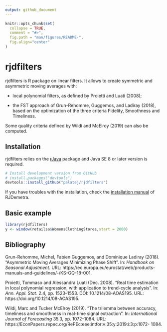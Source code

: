 ```yaml
---
output: github_document
---
```


<!-- README.md is generated from README.Rmd. Please edit that file -->

```r
knitr::opts_chunk$set(
  collapse = TRUE,
  comment = "#>",
  fig.path = "man/figures/README-",
  fig.align="center"
)
```

# rjdfilters

rjdfilters is R package on linear filters. 
It allows to create symmetric and asymmetric moving averages with:

- local polynomial filters, as defined by Proietti and Luati (2008);

- the FST approach  of Grun-Rehomme, Guggemos, and Ladiray (2018), based on the optimization of the three criteria Fidelity, Smoothness and Timeliness.

Some quality criteria defined by Wildi and McElroy (2019) can also be computed.

## Installation

rjdfilters relies on the [rJava](https://CRAN.R-project.org/package=rJava) package and Java SE 8 or later version is required.

```r
# Install development version from GitHub
# install.packages("devtools")
devtools::install_github("palatej/rjdfilters")
```

If you have troubles with the installation, check the [installation manual](https://github.com/jdemetra/rjdemetra/wiki/Installation-manual) of RJDemetra.

## Basic example


```r
library(rjdfilters)
y <- window(retailsa$WomensClothingStores,start = 2000)
```

## Bibliography

Grun-Rehomme, Michel, Fabien Guggemos, and Dominique Ladiray (2018). “Asymmetric Moving Averages Minimizing Phase Shift”. In: *Handbook on Seasonal Adjustment*. URL: https://ec.europa.eu/eurostat/web/products-manuals-and-guidelines/-/KS-GQ-18-001.

Proietti, Tommaso and Alessandra Luati (Dec. 2008). “Real time estimation in local polynomial regression, with application to trend-cycle analysis”. In: *Ann. Appl. Stat.* 2.4, pp. 1523–1553. DOI: 10.1214/08-AOAS195. URL: https://doi.org/10.1214/08-AOAS195.

Wildi, Marc and Tucker McElroy (2019). “The trilemma between accuracy, timeliness and smoothness in real-time signal extraction”. In: *International Journal of Forecasting* 35.3, pp. 1072–1084. URL: https://EconPapers.repec.org/RePEc:eee:intfor:v:35:y:2019:i:3:p:1072- 1084.
